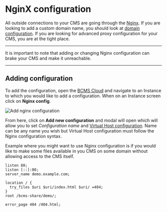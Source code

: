
# NginX configuration

All outside connections to your CMS are going through the [Nginx](https://nginx.org).
If you are looking to add a custom domain name, you should look at [domain configuration](/cloud/domains).
If you are looking for advanced proxy configuration for your CMS, you are at the
tight place.

---

It is important to note that adding or changing Nginx configuration can brake your CMS and make it unreachable.

---

## Adding configuration

To add the configuration, open the [BCMS Cloud](https://cloud.thebcms.com) and
navigate to an Instance to which you would like to add a configuration. When on
an Instance screen click on **Nginx config**.

<Image
  src={addConfig}
  alt="Add nginx configuration"
  className="h-auto w-full"
  unoptimized
/>

From here, click on **Add new configuration** and modal will open which will
allow you to set _Configuration name_ and [Virtual Host configuration](https://docs.nginx.com/nginx/admin-guide/web-server/web-server/).
Name can be any name you wish but Virtual Host configuration must follow the Nginx
configuration syntax.

Example where you might want to use Nginx configuration is if you would like to
make some files available in you CMS on some domain without allowing access to
the CMS itself.

```nginx
listen 80;
listen [::]:80;
server_name demo.example.com;

location / {
  try_files $uri $uri/index.html $uri/ =404;
}
root /bcms-share/demo/;

error_page 404 /404.html;
```
